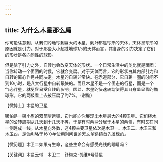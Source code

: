 ```yaml
---
---
---
```

title: 为什么木星那么扁
---




你可能注意到，从我们的地球到巨大的木星，到处都是球形的天体。天体呈球形的原因就是引力。对于那些大小超过地球1/5的天体而言，其自身的引力决定了它们的形状是各向同性的球形。

但是除了引力之外，自转也会改变天体的形状。一个日常生活中的类比就是面团：当你转动一个面团的时候，它就会变扁。对于天体而言，它的形状由其内部引力和自转的离心作用共同决定。木星的自转非常快。在赤道部分，它自转一圈的时间不到10小时，是八大行星中自转最快的。而且木星不是一个固态的行星，而是一个气态行星，就更容易受自转的影响。因此，木星的快速转动使得其自身呈显著的椭球形，它的两极看上去被压扁了约7%。（谢懿）





【微博士】木星的卫星

哪怕是一架小型的双筒望远镜，它也能向你展现出木星最大的4颗卫星。它们绕木星的公转周期从几天到十几天不等，于是有时两两分居于木星的两侧，有时又在同一侧连成一线。从木星向外数，这4颗主要卫星依次是木卫一、木卫二、木卫三和木卫四，是伽利略于1610年使用刚问世的天文望远镜首先发现的。

【微问题】木卫二如果有生命，这些生命会有感受光线的眼睛吗？

【关键词】木星云带　木卫二　舒梅克-列维9号彗星
